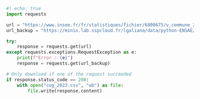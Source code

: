 ```python
#| echo: true
import requests

url = "https://www.insee.fr/fr/statistiques/fichier/6800675/v_commune_2023.csv"
url_backup = "https://minio.lab.sspcloud.fr/lgaliana/data/python-ENSAE/cog_2023.csv"

try:
    response = requests.get(url)
except requests.exceptions.RequestException as e:
    print(f"Error : {e}")
    response = requests.get(url_backup)

# Only download if one of the request succeeded
if response.status_code == 200:
    with open("cog_2023.csv", "wb") as file:
        file.write(response.content)

```